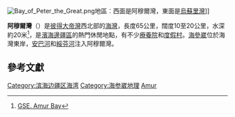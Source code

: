 [[File:Bay_of_Peter_the_Great.png|thumb]]地區︰西面是阿穆爾灣，東面是[[烏蘇里灣|烏蘇里灣]]]]

'''阿穆爾灣'''（{{lang-rus|Амурский залив|Amursky zaliv}}）是[[彼得大帝灣|彼得大帝灣]]西北部的[[海灣|海灣]]，長度65公里，闊度10至20公里，水深約20米<ref>[http://slovari.yandex.ru/art.xml?art=bse/00002/84500.htm GSE. Amur Bay]{{Dead link|date=2018年6月 |bot=InternetArchiveBot |fix-attempted=no }}</ref>，是[[濱海邊疆區|濱海邊疆區]]的熱門休閒地點，有不少[[療養院|療養院]]和[[度假村|度假村]]{{来源请求}}。[[海參崴|海參崴]]位於海灣東岸，[[安巴河|安巴河]]和[[綏芬河|綏芬河]]注入阿穆爾灣。

==參考文獻==
<references/>

{{coord|43|06|00|N|131|44|00|E|source:cswiki|display=title}}
{{DEFAULTSORT:Амурский}}
[[Category:滨海边疆区海湾|Category:滨海边疆区海湾]]
[[Category:海参崴地理|Category:海参崴地理]]
[[Category:日本海|Amur]]

{{Russia-geo-stub}}